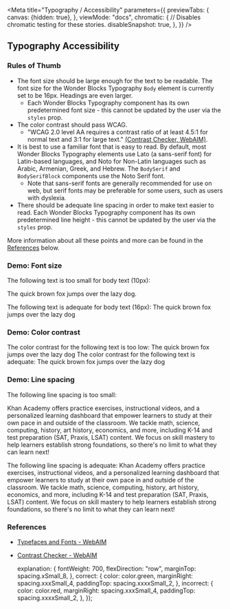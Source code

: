 


<Meta
    title="Typography / Accessibility"
    parameters={{
        previewTabs: {
            canvas: {hidden: true},
        },
        viewMode: "docs",
        chromatic: {
            // Disables chromatic testing for these stories.
            disableSnapshot: true,
        },
    }}
/>

## Typography Accessibility

### Rules of Thumb

-   The font size should be large enough for the text to be readable. The
    font size for the Wonder Blocks Typography `Body` element is currently
    set to be 16px. Headings are even larger.
    -   Each Wonder Blocks Typography component has its own predetermined
        font size - this cannot be updated by the user via the `styles` prop.
-   The color contrast should pass WCAG.
    -   "WCAG 2.0 level AA requires a contrast ratio of at least 4.5:1 for
        normal text and 3:1 for large text." [(Contrast Checker, WebAIM)](https://webaim.org/resources/contrastchecker/).
-   It is best to use a familiar font that is easy to read. By default,
    most Wonder Blocks Typography elements use Lato (a sans-serif font) for
    Latin-based languages, and Noto for Non-Latin languages such as Arabic,
    Armenian, Greek, and Hebrew. The `BodySerif` and `BodySerifBlock`
    components use the Noto Serif font.
    -   Note that sans-serif fonts are generally recommended for use on web,
        but serif fonts may be preferable for some users, such as users with
        dyslexia.
-   There should be adequate line spacing in order to make text easier to read.
    Each Wonder Blocks Typography component has its own predetermined
    line height - this cannot be updated by the user via the `styles` prop.

More information about all these points and more can be found in the
[References](#references) below.

### Demo: Font size

<Canvas>
    <Story name="Font size">
        <View>
            <View style={styles.explanation}>
                <PhosphorIcon icon={IconMappings.xCircle} style={styles.incorrect} />
                <Body>The following text is too small for body text (10px):</Body>
            </View>
            <View>
                <p style={{fontSize: "10px"}}>The quick brown fox jumps over the lazy dog.</p>
            </View>
            <View style={styles.explanation}>
                <PhosphorIcon icon={IconMappings.checkCircle} style={styles.correct} />
                <Body>The following text is adequate for body text (16px):</Body>
            </View>
            <Body>The quick brown fox jumps over the lazy dog</Body>
        </View>
    </Story>
</Canvas>

### Demo: Color contrast

<Canvas>
    <Story name="Color contrast">
        <View>
            <View style={styles.explanation}>
                <PhosphorIcon icon={IconMappings.xCircle} style={styles.incorrect} />
                <Body>The color contrast for the following text is too low:</Body>
            </View>
            <Body style={{color: color.offBlack32}}>The quick brown fox jumps over the lazy dog</Body>
            <View style={styles.explanation}>
                <PhosphorIcon icon={IconMappings.checkCircle} style={styles.correct} />
                <Body>The color contrast for the following text is adequate:</Body>
            </View>
            <Body style={{color: color.offBlack}}>The quick brown fox jumps over the lazy dog</Body>
        </View>
    </Story>
</Canvas>

### Demo: Line spacing

<Canvas>
    <Story name="Line spacing">
        <View>
            <View style={styles.explanation}>
                <PhosphorIcon icon={IconMappings.xCircle} style={styles.incorrect} />
                <Body>The following line spacing is too small:</Body>
            </View>
            <View>
                <p style={{lineHeight: 1}}>Khan Academy offers practice exercises, instructional
                    videos, and a personalized learning dashboard that empower
                    learners to study at their own pace in and outside of the
                    classroom. We tackle math, science, computing, history, art
                    history, economics, and more, including K-14 and test
                    preparation (SAT, Praxis, LSAT) content. We focus on skill
                    mastery to help learners establish strong foundations, so
                    there's no limit to what they can learn next!</p>
            </View>
            <View style={styles.explanation}>
                <PhosphorIcon icon={IconMappings.checkCircle} style={styles.correct} />
                <Body>The following line spacing is adequate:</Body>
            </View>
            <Body>
                Khan Academy offers practice exercises, instructional videos,
                and a personalized learning dashboard that empower learners to
                study at their own pace in and outside of the classroom. We
                tackle math, science, computing, history, art history,
                economics, and more, including K-14 and test preparation (SAT,
                Praxis, LSAT) content. We focus on skill mastery to help
                learners establish strong foundations, so there's no limit to
                what they can learn next!
            </Body>
        </View>
    </Story>
</Canvas>

### References

-   [Typefaces and Fonts - WebAIM](https://webaim.org/techniques/fonts/)
-   [Contrast Checker - WebAIM](https://webaim.org/resources/contrastchecker)

    explanation: {
        fontWeight: 700,
        flexDirection: "row",
        marginTop: spacing.xSmall_8,
    },
    correct: {
        color: color.green,
        marginRight: spacing.xxxSmall_4,
        paddingTop: spacing.xxxxSmall_2,
    },
    incorrect: {
        color: color.red,
        marginRight: spacing.xxxSmall_4,
        paddingTop: spacing.xxxxSmall_2,
    },
});
